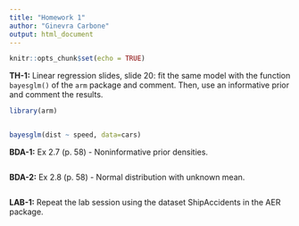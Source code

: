 ```yaml
---
title: "Homework 1"
author: "Ginevra Carbone"
output: html_document
---
```


```r
knitr::opts_chunk$set(echo = TRUE)
```

**TH-1:** Linear regression slides, slide 20: fit the same model with the function `bayesglm()` of the `arm` package and comment. Then, use an informative prior and comment the results.

```r
library(arm)


bayesglm(dist ~ speed, data=cars)
```

**BDA-1:** Ex 2.7 (p. 58) - Noninformative prior densities.

```r

```

**BDA-2:** Ex 2.8 (p. 58) - Normal distribution with unknown mean.

```r

```

**LAB-1:** Repeat the lab session using the dataset ShipAccidents in the AER package.

```r

```

